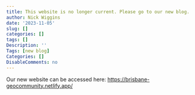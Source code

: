 ```yaml
---
title: This website is no longer current. Please go to our new blog.
author: Nick Wiggins
date: '2023-11-05'
slug: []
categories: []
tags: []
Description: ''
Tags: [new blog]
Categories: []
DisableComments: no
---
```


Our new website can be accessed here: [https://brisbane-geocommunity.netlify.app/](https://brisbane-geocommunity.netlify.app/)

